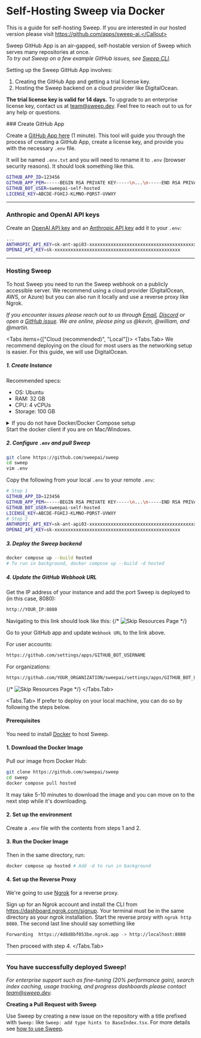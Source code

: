 
# Self-Hosting Sweep via Docker

<Callout type="info">This is a guide for self-hosting Sweep. If you are interested in our hosted version please visit https://github.com/apps/sweep-ai.</Callout>

Sweep GitHub App is an air-gapped, self-hostable version of Sweep which serves many repositories at once.<br/>
*To try out Sweep on a few example GitHub issues, see [Sweep CLI](/cli).*

Setting up the Sweep GitHub App involves:
1. Creating the GitHub App and getting a trial license key.
2. Hosting the Sweep backend on a cloud provider like DigitalOcean.

**The trial license key is valid for 14 days.** To upgrade to an enterprise license key, contact us at team@sweep.dev. Feel free to reach out to us for any help or questions.

<Steps>
### Create GitHub App

Create a [GitHub App here](https://deploy.sweep.dev/) (1 minute). This tool will guide you through the process of creating a GitHub App, create a license key, and provide you with the necessary `.env` file.

It will be named `.env.txt` and you will need to rename it to `.env` (browser security reasons). It should look something like this.

```sh filename=".env"
GITHUB_APP_ID=123456
GITHUB_APP_PEM=-----BEGIN RSA PRIVATE KEY-----\n...\n-----END RSA PRIVATE KEY-----\n
GITHUB_BOT_USER=sweepai-self-hosted
LICENSE_KEY=ABCDE-FGHIJ-KLMNO-PQRST-UVWXY
```

---

### Anthropic and OpenAI API keys

Create an [OpenAI API key](https://platform.openai.com/account/api-keys) and an [Anthropic API key](https://console.anthropic.com/settings/keys) add it to your `.env`:
```sh filename=".env"
...
ANTHROPIC_API_KEY=sk-ant-api03-xxxxxxxxxxxxxxxxxxxxxxxxxxxxxxxxxxxxxxxxxxxxxxx
OPENAI_API_KEY=sk-xxxxxxxxxxxxxxxxxxxxxxxxxxxxxxxxxxxxxxxxxxxxxxx
```

---

### Hosting Sweep

To host Sweep you need to run the Sweep webhook on a publicly accessible server. We recommend using a cloud provider (DigitalOcean, AWS, or Azure) but you can also run it locally and use a reverse proxy like Ngrok.

*If you encounter issues please reach out to us through [Email](team@sweep.dev), [Discord](discord.gg/sweep) or open a [GitHub issue](https://github.com/sweepai/sweep/issues). We are online, please ping us @kevin, @william, and @martin.*

<Tabs items={["Cloud (recommended)", "Local"]}>
<Tabs.Tab>
We recommend deploying on the cloud for most users as the networking setup is easier. For this guide, we will use DigitalOcean.

##### 1. Create Instance
Recommended specs:
- OS: Ubuntu
- RAM: 32 GB
- CPU: 4 vCPUs
- Storage: 100 GB

<details>
<summary>If you do not have Docker/Docker Compose setup</summary>

```sh filename="terminal"
sudo apt install -y apt-transport-https ca-certificates curl software-properties-common -y
curl -fsSL https://download.docker.com/linux/ubuntu/gpg | sudo apt-key add -
sudo add-apt-repository -y "deb [arch=amd64] https://download.docker.com/linux/ubuntu $(lsb_release -cs) stable"
sudo apt update -y
sudo apt install docker-ce -y
sudo systemctl enable docker
sudo systemctl start docker
sudo usermod -aG docker ${USER}
```
</details>
Start the docker client if you are on Mac/Windows.

##### 2. Configure `.env` and pull Sweep
```sh filename="terminal"
git clone https://github.com/sweepai/sweep
cd sweep
vim .env
```

Copy the following from your local `.env` to your remote `.env`:

```sh filename=".env"
# Step 1
GITHUB_APP_ID=123456
GITHUB_APP_PEM=-----BEGIN RSA PRIVATE KEY-----\n...\n-----END RSA PRIVATE KEY-----\n
GITHUB_BOT_USER=sweepai-self-hosted
LICENSE_KEY=ABCDE-FGHIJ-KLMNO-PQRST-UVWXY
# Step 2
ANTHROPIC_API_KEY=sk-ant-api03-xxxxxxxxxxxxxxxxxxxxxxxxxxxxxxxxxxxxxxxxxxxxxxx
OPENAI_API_KEY=sk-xxxxxxxxxxxxxxxxxxxxxxxxxxxxxxxxxxxxxxxxxxxxxxx
```

##### 3. Deploy the Sweep backend
```sh filename="terminal"
docker compose up --build hosted
# To run in background, docker compose up --build -d hosted
```

##### 4. Update the GitHub Webhook URL

Get the IP address of your instance and add the port Sweep is deployed to (in this case, 8080):
```sh
http://YOUR_IP:8080
```

Navigating to this link should look like this:
{/* <img src="/deployment/digitalocean_step7.png" alt="Skip Resources Page" /> */}

Go to your GitHub app and update `Webhook URL` to the link above.

For user accounts:
```txt /GITHUB_BOT_USERNAME/
https://github.com/settings/apps/GITHUB_BOT_USERNAME
```

For organizations:
```txt /GITHUB_BOT_USERNAME/, /YOUR_ORGANIZATION/
https://github.com/YOUR_ORGANIZATION/sweepai/settings/apps/GITHUB_BOT_USERNAME
```
{/* <img src="/deployment/digitalocean_step9.png" alt="Skip Resources Page" /> */}
</Tabs.Tab>

<Tabs.Tab>
If prefer to deploy on your local machine, you can do so by following the steps below.

#### Prerequisites

You need to install [Docker](https://docs.docker.com/engine/install/) to host Sweep.

#### 1. Download the Docker Image

Pull our image from Docker Hub:

```sh filename="terminal"
git clone https://github.com/sweepai/sweep
cd sweep
docker compose pull hosted
```

It may take 5-10 minutes to download the image and you can move on to the next step while it's downloading.

#### 2. Set up the environment

Create a `.env` file with the contents from steps 1 and 2.

#### 3. Run the Docker Image

Then in the same directory, run:

```bash filename="terminal"
docker compose up hosted # Add -d to run in background
```

#### 4. Set up the Reverse Proxy

We're going to use [Ngrok](https://ngrok.com/) for a reverse proxy.

Sign up for an Ngrok account and install the CLI from https://dashboard.ngrok.com/signup. Your terminal must be in the same directory as your ngrok installation. Start the reverse proxy with `ngrok http 8080`. The second last line should say something like

```sh filename="terminal"
Forwarding  https://4d8d8bf053be.ngrok.app -> http://localhost:8080
```

Then proceed with step 4.
</Tabs.Tab>
</Tabs>
</Steps>

---

### You have successfully deployed Sweep!
*For enterprise support such as fine-tuning (20% performance gain), search index caching, usage tracking, and progress dashboards please contact team@sweep.dev.*

**Creating a Pull Request with Sweep**

Use Sweep by creating a new issue on the repository with a title prefixed with `Sweep:` like `Sweep: add type hints to BaseIndex.tsx`.
For more details see [how to use Sweep](https://docs.sweep.dev/#-how-to-use-sweep).
	
